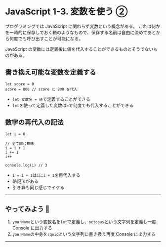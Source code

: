 # JavaScript 1-3. 変数を使う ②

プログラミングでは JavaScript に関わらず変数という概念がある。
これは何かを一時的に保存しておく箱のようなもので、保存する名前は自由に決めてあとから何度でも呼び出すことが可能になる。

JavaScript の変数には定義後に値を代入することができるものとそうでないものがある。

## 書き換え可能な変数を定義する

```
let score = 0
score = 800 // score に 800 を代入
```

- `let 変数名 = 値`で定義することができる
- `let`を使って定義した変数は`=`で何度でも代入することができる

## 数字の再代入の記法

```
let i = 0

// 全て同じ意味
i = i + 1
i += 1
i++

console.log(i) // 3
```

- `i = i + 1`は`i`に`i + 1`を再代入する
- 略記法がある
- 引き算も同じ感じでイケる

---

## やってみよう 🦑

1. `yourName`という変数名を`let`で定義し、`octopus`という文字列を定義し一度 Console に出力する
2. `yourName`の中身を`squid`という文字列に書き換え再度 Console に出力する

---

